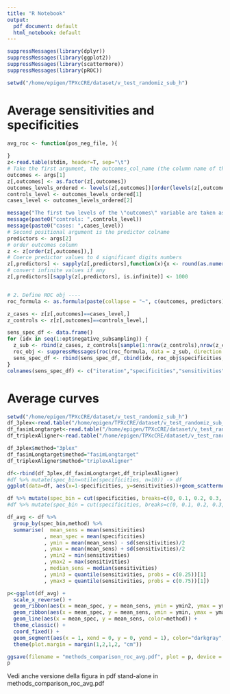 ```yaml
---
title: "R Notebook"
output:
  pdf_document: default
  html_notebook: default
---
```


```r
suppressMessages(library(dplyr))
suppressMessages(library(ggplot2))
suppressMessages(library(scattermore))
suppressMessages(library(pROC))

setwd("/home/epigen/TPXcCRE/dataset/v_test_randomiz_sub_h")
```

# Average sensitivities and specificities 

```r
avg_roc <- function(pos_neg_file, ){
  
}
z<-read.table(stdin, header=T, sep="\t")
# Take the first argument, the outcomes_col_name (the column name of the outcomes of the classification)
outcomes <- args[1]
z[,outcomes] <- as.factor(z[,outcomes])
outcomes_levels_ordered <- levels(z[,outcomes])[order(levels(z[,outcomes]))]
controls_level <- outcomes_levels_ordered[1]
cases_level <- outcomes_levels_ordered[2]

message("The first two levels of the \"outcomes\" variable are taken as \"control\" and \"cases\" respectively. The remaining levels are ignored.\nThe specified oredered outcomes are: ")
message(paste0("controls: ",controls_level))
message(paste0("cases: ",cases_level))
# Second positional argument is the predictor colname
predictors <- args[2]
# order outcomes column
z <- z[order(z[,outcomes]),]
# Coerce predictor values to 4 significant digits numbers
z[,predictors] <- sapply(z[,predictors],function(x){x <- round(as.numeric(x), digits = 4)})
# convert infinite values if any
z[,predictors][sapply(z[,predictors], is.infinite)] <- 1000


# 2. Define ROC obj ----
roc_formula <- as.formula(paste(collapse = "~", c(outcomes, predictors)))

z_cases <- z[z[,outcomes]==cases_level,]
z_controls <- z[z[,outcomes]==controls_level,]

sens_spec_df <- data.frame()
for (idx in seq(1:opt$negative_subsampling)) {
  z_sub <- rbind(z_cases, z_controls[sample(1:nrow(z_controls),nrow(z_cases)),])
  roc_obj <- suppressMessages(roc(roc_formula, data = z_sub, direction = opt$direction, na.rm = T))
  sens_spec_df <- rbind(sens_spec_df, cbind(idx, roc_obj$specificities, roc_obj$sensitivities))
}
colnames(sens_spec_df) <- c("iteration","specificities","sensitivities")

```


# Average curves
```r
setwd("/home/epigen/TPXcCRE/dataset/v_test_randomiz_sub_h")
df_3plex<-read.table("/home/epigen/TPXcCRE/dataset/v_test_randomiz_sub_h/3plex.summary.clean.sens_spec.tsv", header = T)
df_fasimLongtarget<-read.table("/home/epigen/TPXcCRE/dataset/v_test_randomiz_sub_h/fasimLongtarget.summary.clean.sens_spec.tsv", header = T)
df_triplexAligner<-read.table("/home/epigen/TPXcCRE/dataset/v_test_randomiz_sub_h/triplexAligner.summary.clean.sens_spec.tsv", header = T)

df_3plex$method="3plex"
df_fasimLongtarget$method="fasimLongtarget"
df_triplexAligner$method="triplexAligner"

df<-rbind(df_3plex,df_fasimLongtarget,df_triplexAligner)
#df %>% mutate(spec_bin=ntile(specificities, n=10)) -> df
ggplot(data=df, aes(x=1-specificities, y=sensitivities))+geom_scattermore()+facet_wrap(~method)+theme_bw()
```

```r
df %>% mutate(spec_bin = cut(specificities, breaks=c(0, 0.1, 0.2, 0.3, 0.4, 0.5, 0.6, 0.7, 0.8, 0.9, 1), include.lowest=T)) -> df
#df %>% mutate(spec_bin = cut(specificities, breaks=c(0, 0.1, 0.2, 0.3, 0.4, 0.5, 0.6, 0.7, 0.8, 0.9, 1), include.lowest=T)) -> df # with this code include.lowest=T seems not working

df_avg <- df %>%
  group_by(spec_bin,method) %>%
  summarise(  mean_sens = mean(sensitivities)
            , mean_spec = mean(specificities)
            , ymin = mean(mean_sens) - sd(sensitivities)/2
            , ymax = mean(mean_sens) + sd(sensitivities)/2
            , ymin2 = min(sensitivities)
            , ymax2 = max(sensitivities)
            , median_sens = median(sensitivities)
            , ymin3 = quantile(sensitivities, probs = c(0.25))[1]
            , ymax3 = quantile(sensitivities, probs = c(0.75))[1])

p<-ggplot(df_avg) +
  scale_x_reverse() +
  geom_ribbon(aes(x = mean_spec, y = mean_sens, ymin = ymin2, ymax = ymax2, group=method), fill = "grey90") +
  geom_ribbon(aes(x = mean_spec, y = mean_sens, ymin = ymin, ymax = ymax, group=method), fill = "grey50") +
  geom_line(aes(x = mean_spec, y = mean_sens, color=method)) +
  theme_classic() +
  coord_fixed() +
  geom_segment(aes(x = 1, xend = 0, y = 0, yend = 1), color="darkgray", linetype="dashed", size = 0.3) +
  theme(plot.margin = margin(1,2,1,2, "cm"))

ggsave(filename = "methods_comparison_roc_avg.pdf", plot = p, device = "pdf")
p

```

Vedi anche versione della figura in pdf stand-alone in methods_comparison_roc_avg.pdf